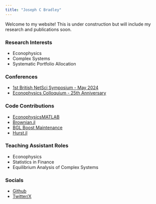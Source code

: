 ```yaml
---
title: "Joseph C Bradley"
---
```


Welcome to my website! This is under construction but will include my research and publications soon. 

### Research Interests
- Econophysics 
- Complex Systems
- Systematic Portfolio Allocation

### Conferences 
- [1st British NetSci Symposium - May 2024](https://www.netsci.uk/program-31th-may.html)
- [Econophysics Colloquium - 25th Anniversary](https://csh.ac.at/events/econophysics-colloquium-2024/)

### Code Contributions 
- [EconophysicsMATLAB](https://github.com/josephcbradley/EconophysicsMATLAB)
- [Brownian.jl](https://github.com/uow-statistics/Brownian.jl)
- [BGL Boost Maintenance](https://github.com/josephcbradley/bgl_boost)
- [Hurst.jl](https://github.com/josephcbradley/Hurst.jl)


### Teaching Assistant Roles
- Econophysics
- Statistics in Finance
- Equilibrium Analysis of Complex Systems

### Socials
- [Github](https://github.com/josephcbradley)
- [Twitter/X](https://x.com/josephcbradley)